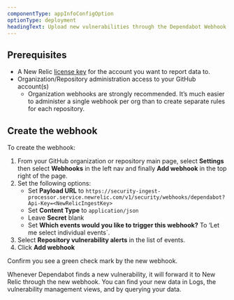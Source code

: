 ```yaml
---
componentType: appInfoConfigOption
optionType: deployment 
headingText: Upload new vulnerabilities through the Dependabot Webhook Integration
---
```


## Prerequisites

- A New Relic [license key](/docs/accounts-partnerships/install-new-relic/account-setup/license-key) for the account you want to report data to.
- Organization/Repository administration access to your GitHub account(s)
    - Organization webhooks are strongly recommended. It’s much easier to administer a single webhook per org than to create separate rules for each repository.

## Create the webhook

To create the webhook:

1. From your GitHub organization or repository main page, select **Settings** then select **Webhooks** in the left nav and finally **Add webhook** in the top right of the page.
2. Set the following options:
    - Set **Payload URL** to `https://security-ingest-processor.service.newrelic.com/v1/security/webhooks/dependabot?Api-Key=<NewRelicIngestKey>`
    - Set **Content Type** to `application/json`
    - Leave **Secret** blank
    - Set **Which events would you like to trigger this webhook?** To ‘Let me select individual events`.
3. Select **Repository vulnerability alerts** in the list of events.
4. Click **Add webhook**

Confirm you see a green check mark by the new webhook.

Whenever Dependabot finds a new vulnerability, it will forward it to New Relic through the new webhook. You can find your new data in Logs, the vulnerability management views, and by querying your data.


